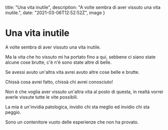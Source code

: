 
  title: "Una vita inutile",
  description: "A volte sembra di aver vissuto una vita inutile.",
  date: "2021-03-06T12:52:52Z",
  image
}


# Una vita inutile

A volte sembra di aver vissuto una vita inutile.

Ma la vita che ho vissuto mi ha portato fino a qui, sebbene ci siano state alcune cose brutte, c'è n'è sono state altre di belle.

Se avessi avuto un'altra vita avrei avuto altre cose belle e brutte.

Chissà cosa avrei fatto, chissà chi avrei conosciuto!

Non è che voglia aver vissuto un'altra vita al posto di questa, in realtà vorrei averle vissute tutte le vite possibili.

La mia è un'invidia patologica, invidio chi sta meglio ed invidio chi sta peggio.

Sono un contenitore vuoto delle esperienze che non ha provato.
